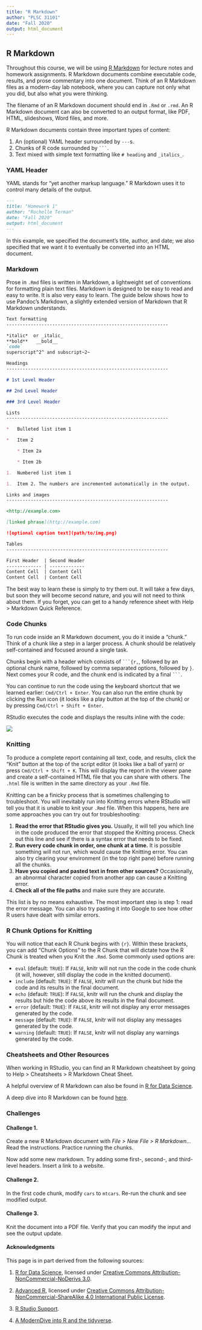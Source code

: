 ```yaml
---
title: "R Markdown"
author: "PLSC 31101"
date: "Fall 2020"
output: html_document
---
```


## R Markdown

Throughout this course, we will be using [R Markdown](http://rmarkdown.rstudio.com>) for lecture notes and homework assignments. R Markdown documents combine executable code, results, and prose commentary into one document. Think of an R Markdown files as a modern-day lab notebook, where you can capture not only what you did, but also what you were thinking.

The filename of an R Markdown document should end in `.Rmd` or `.rmd`. An R Markdown document can also be converted to an output format, like PDF, HTML, slideshows, Word files, and more. 

R Markdown documents contain three important types of content:

1. An (optional) YAML header surrounded by `---`s.
2. Chunks of R code surrounded by ` ``` `.
3. Text mixed with simple text formatting like `# heading` and `_italics_`.

### YAML Header

YAML stands for "yet another markup language." R Markdown uses it to control many details of the output.

```md
---
title: "Homework 1"
author: "Rochelle Terman"
date: "Fall 2020"
output: html_document
---
```

In this example, we specified the document's title, author, and date; we also specified that we want it to eventually be converted into an HTML document.

### Markdown

Prose in `.Rmd` files is written in Markdown, a lightweight set of conventions for formatting plain text files. Markdown is designed to be easy to read and easy to write. It is also very easy to learn. The guide below shows how to use Pandoc’s Markdown, a slightly extended version of Markdown that R Markdown understands.

```md
Text formatting 
------------------------------------------------------------

*italic*  or _italic_
**bold**   __bold__
`code`
superscript^2^ and subscript~2~

Headings
------------------------------------------------------------

# 1st Level Header

## 2nd Level Header

### 3rd Level Header

Lists
------------------------------------------------------------

*   Bulleted list item 1

*   Item 2

    * Item 2a

    * Item 2b

1.  Numbered list item 1

1.  Item 2. The numbers are incremented automatically in the output.

Links and images
------------------------------------------------------------

<http://example.com>

[linked phrase](http://example.com)

![optional caption text](path/to/img.png)

Tables 
------------------------------------------------------------

First Header  | Second Header
------------- | -------------
Content Cell  | Content Cell
Content Cell  | Content Cell
```

The best way to learn these is simply to try them out. It will take a few days, but soon they will become second nature, and you will not need to think about them. If you forget, you can get to a handy reference sheet with Help > Markdown Quick Reference.

### Code Chunks

To run code inside an R Markdown document, you do it inside a "chunk." Think of a chunk like a step in a larger process. A chunk should be relatively self-contained and focused around a single task.

Chunks begin with a header which consists of ` ```{r,`, followed by an optional chunk name, followed by comma separated options, followed by `}`. Next comes your R code, and the chunk end is indicated by a final ` ``` `.

You can continue to run the code using the keyboard shortcut that we learned earlier: `Cmd/Ctrl + Enter`. You can also run the entire chunk by clicking the Run icon (it looks like a play button at the top of the chunk) or by pressing `Cmd/Ctrl + Shift + Enter`.

RStudio executes the code and displays the results inline with the code:

![](img/r-markdown.png)

### Knitting

To produce a complete report containing all text, code, and results, click the "Knit" button at the top of the script editor (it looks like a ball of yarn) or press `Cmd/Ctrl + Shift + K`. This will display the report in the viewer pane and create a self-contained HTML file that you can share with others. The `.html` file is written in the same directory as your `.Rmd` file.

Knitting can be a finicky process that is sometimes challenging to troubleshoot. You will inevitably run into Knitting errors where RStudio will tell you that it is unable to knit your `.Rmd` file. When this happens, here are some approaches you can try out for troubleshooting:

1. **Read the error that RStudio gives you.** Usually, it will tell you which line in the code produced the error that stopped the Knitting process. Check out this line and see if there is a syntax error that needs to be fixed.
2. **Run every code chunk in order, one chunk at a time.** It is possible something will not run, which would cause the Knitting error. You can also try clearing your environment (in the top right pane) before running all the chunks.
3. **Have you copied and pasted text in from other sources?** Occasionally, an abnormal character copied from another app can cause a Knitting error.
4. **Check all of the file paths** and make sure they are accurate.

This list is by no means exhaustive. The most important step is step 1: read the error message. You can also try pasting it into Google to see how other R users have dealt with similar errors.

### R Chunk Options for Knitting

You will notice that each R Chunk begins with `{r}`. Within these brackets, you can add "Chunk Options" to the R Chunk that will dictate how the R Chunk is treated when you Knit the `.Rmd`. Some commonly used options are:

- `eval` (default: `TRUE`): If `FALSE`, knitr will not run the code in the code chunk (it will, however, still display the code in the knitted document).
- `include` (default: `TRUE`): If `FALSE`, knitr will run the chunk but hide the code and its results in the final document.
- `echo` (default: `TRUE`): If `FALSE`, knitr will run the chunk and display the results but hide the code above its results in the final document.
- `error` (default: `TRUE`): If `FALSE`, knitr will not display any error messages generated by the code.
- `message` (default: `TRUE`): If `FALSE`, knitr will not display any messages generated by the code.
- `warning` (default: `TRUE`): If `FALSE`, knitr will not display any warnings generated by the code.

### Cheatsheets and Other Resources

When working in RStudio, you can find an R Markdown cheatsheet by going to Help > Cheatsheets > R Markdown Cheat Sheet. 

A helpful overview of R Markdown can also be found in [R for Data Science](https://r4ds.had.co.nz/r-markdown.html).

A deep dive into R Markdown can be found [here](https://bookdown.org/yihui/rmarkdown/).

### Challenges

#### Challenge 1. {-}

Create a new R Markdown document with *File > New File > R Markdown...* Read the instructions. Practice running the chunks. 

Now add some new markdown. Try adding some first-, second-, and third-level headers. Insert a link to a website.

#### Challenge 2. {-}

In the first code chunk, modify `cars` to `mtcars`. Re-run the chunk and see modified output. 

#### Challenge 3. {-}

Knit the document into a PDF file. Verify that you can modify the input and see the output update.

#### Acknowledgments {-}

This page is in part derived from the following sources:

1. [R for Data Science](https://r4ds.had.co.nz), licensed under [Creative Commons Attribution-NonCommercial-NoDerivs 3.0](https://creativecommons.org/licenses/by-nc-nd/3.0/us/).

2. [Advanced R](https://adv-r.hadley.nz/), licensed under [Creative Commons Attribution-NonCommercial-ShareAlike 4.0 International Public License](https://creativecommons.org/licenses/by-nc-sa/4.0/).

3. [R Studio Support](https://support.rstudio.com/hc/en-us/articles/200484448).

4. [A ModernDive into R and the tidyverse](https://moderndive.netlify.com/1-getting-started.html).
